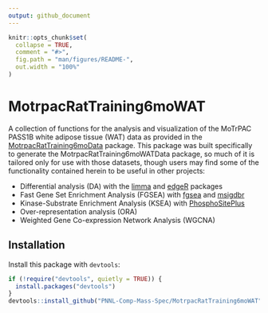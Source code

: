 ```yaml
---
output: github_document
---
```


<!-- README.md is generated from README.Rmd. Please edit that file -->

```r
knitr::opts_chunk$set(
  collapse = TRUE,
  comment = "#>",
  fig.path = "man/figures/README-",
  out.width = "100%"
)
```

# MotrpacRatTraining6moWAT

A collection of functions for the analysis and visualization of the MoTrPAC PASS1B white adipose tissue (WAT) data as provided in the <a href="https://motrpac.github.io/MotrpacRatTraining6moData/index.html">MotrpacRatTraining6moData</a> package. This package was built specifically to generate the MotrpacRatTraining6moWATData package, so much of it is tailored only for use with those datasets, though users may find some of the functionality contained herein to be useful in other projects:

* Differential analysis (DA) with the <a href="https://bioconductor.org/packages/release/bioc/html/limma.html">limma</a> and <a href="https://bioconductor.org/packages/release/bioc/html/edgeR.html">edgeR</a> packages
* Fast Gene Set Enrichment Analysis (FGSEA) with <a href="https://bioconductor.org/packages/release/bioc/html/fgsea.html">fgsea</a> and <a href="https://cran.r-project.org/web/packages/msigdbr/index.html">msigdbr</a>
* Kinase-Substrate Enrichment Analysis (KSEA) with <a href="https://www.phosphosite.org/homeAction.action">PhosphoSitePlus</a>
* Over-representation analysis (ORA)
* Weighted Gene Co-expression Network Analysis (WGCNA)

## Installation

Install this package with `devtools`:

``` r
if (!require("devtools", quietly = TRUE)) {
  install.packages("devtools")
}
devtools::install_github("PNNL-Comp-Mass-Spec/MotrpacRatTraining6moWAT")
```
